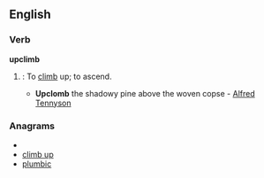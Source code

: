 ==English==

===Verb===
'''upclimb'''

# {{archaic}}: To [[climb]] up; to ascend.
#*'''Upclomb''' the shadowy pine above the woven copse - [[w:Alfred Tennyson|Alfred Tennyson]]

===Anagrams===
* {{alphagram|bcilmpu}}
* [[climb up#English|climb up]]
* [[plumbic#English|plumbic]]